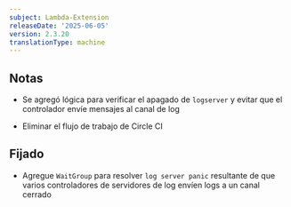 ```yaml
---
subject: Lambda-Extension
releaseDate: '2025-06-05'
version: 2.3.20
translationType: machine
---
```


## Notas

* Se agregó lógica para verificar el apagado de `logserver` y evitar que el controlador envíe mensajes al canal de log

* Eliminar el flujo de trabajo de Circle CI

## Fijado

* Agregue `WaitGroup` para resolver `log server panic` resultante de que varios controladores de servidores de log envíen logs a un canal cerrado